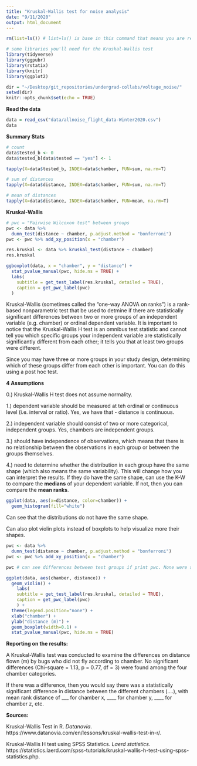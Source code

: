 ```yaml
---
title: "Kruskal-Wallis test for noise analysis"
date: "9/11/2020"
output: html_document
---
```


```r
rm(list=ls()) # list=ls() is base in this command that means you are referring to all the objects present in the workspace

# some libraries you'll need for the Kruskal-Wallis test
library(tidyverse)
library(ggpubr)
library(rstatix)
library(knitr)
library(ggplot2)

dir = "~/Desktop/git_repositories/undergrad-collabs/voltage_noise/"
setwd(dir)
knitr::opts_chunk$set(echo = TRUE)
```

**Read the data**

```r
data = read_csv("data/allnoise_flight_data-Winter2020.csv")
data
```

**Summary Stats**

```r
# count 
data$tested_b <- 0
data$tested_b[data$tested == "yes"] <- 1

tapply(X=data$tested_b, INDEX=data$chamber, FUN=sum, na.rm=T)

# sum of distances
tapply(X=data$distance, INDEX=data$chamber, FUN=sum, na.rm=T)

# mean of distances
tapply(X=data$distance, INDEX=data$chamber, FUN=mean, na.rm=T)
```

**Kruskal-Wallis**

```r
# pwc = "Pairwise Wilcoxon test" between groups
pwc <- data %>% 
  dunn_test(distance ~ chamber, p.adjust.method = "bonferroni")
pwc <- pwc %>% add_xy_position(x = "chamber")

res.kruskal <- data %>% kruskal_test(distance ~ chamber)
res.kruskal

ggboxplot(data, x = "chamber", y = "distance") +
  stat_pvalue_manual(pwc, hide.ns = TRUE) +
  labs(
    subtitle = get_test_label(res.kruskal, detailed = TRUE),
    caption = get_pwc_label(pwc)
  )
```

Kruskal-Wallis (sometimes called the "one-way ANOVA on ranks") is a rank-based nonparametric test that be used to detmine if there are statistically significant differences between two or more groups of an independent variable (e.g. chamber) or ordinal dependent variable. It is important to notice that the Kruskal-Wallis H test is an omnibus test statistic and cannot tell you which specific groups your independent variable are statistically significantly different from each other; it tells you that at least two groups were different.

Since you may have three or more groups in your study design, determining which of these groups differ from each other is important. You can do this using a post hoc test.

**4 Assumptions**

0.) Kruskal-Wallis H test does not assume normality.

1.) dependent variable should be measured at teh ordinal or continuous level (i.e. interval or ratio). Yes, we have that - distance is continuous.

2.) independent variable should consist of two or more categorical, independent groups. Yes, chambers are independent groups.

3.) should have independence of observations, which means that there is no relationship between the observations in each group or between the groups themselves. 

4.) need to determine whether the distribution in each group have the same shape (which also means the same variability). This will change how you can interpret the results. If they do have the same shape, can use the K-W to compare the **medians** of your dependent variable. If not, then you can compare the **mean ranks**.

```r
ggplot(data, aes(x=distance, color=chamber)) +
  geom_histogram(fill="white")
```

Can see that the distributions do not have the same shape.

Can also plot violin plots instead of boxplots to help visualize more their shapes.

```r
pwc <- data %>% 
  dunn_test(distance ~ chamber, p.adjust.method = "bonferroni")
pwc <- pwc %>% add_xy_position(x = "chamber")

pwc # can see differences between test groups if print pwc. None were significant.

ggplot(data, aes(chamber, distance)) + 
  geom_violin() +
    labs(
    subtitle = get_test_label(res.kruskal, detailed = TRUE), 
    caption = get_pwc_label(pwc)
    ) + 
  theme(legend.position="none") +
  xlab("chamber") +
  ylab("distance (m)") +
  geom_boxplot(width=0.1) +
  stat_pvalue_manual(pwc, hide.ns = TRUE)
```

**Reporting on the results:**

A Kruskal-Wallis test was conducted to examine the differences on distance flown (m) by bugs who did not fly according to chamber. No significant differences (Chi-square = 1.13, p = 0.77, df = 3) were found among the four chamber categories.

If there was a difference, then you would say there was a statistically significant difference in distance between the different chambers (....), with mean rank distance of ___ for chamber x, ____ for chamber y, ____ for chamber z, etc.

**Sources:**

Kruskal-Wallis Test in R. *Datanovia*. https://www.datanovia.com/en/lessons/kruskal-wallis-test-in-r/.

Kruskal-Wallis H test using SPSS Statistics. *Laerd statistics*. https://statistics.laerd.com/spss-tutorials/kruskal-wallis-h-test-using-spss-statistics.php.

